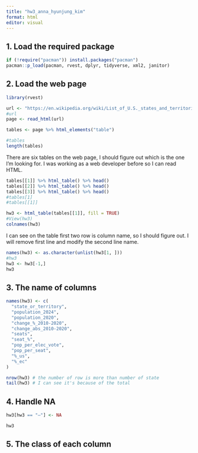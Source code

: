```yaml
---
title: "hw3_anna_hyunjung_kim"
format: html
editor: visual
---
```


## 1. Load the required package

```r
if (!require("pacman")) install.packages("pacman")
pacman::p_load(pacman, rvest, dplyr, tidyverse, xml2, janitor)
```

## 2. Load the web page

```r
library(rvest)

url <- "https://en.wikipedia.org/wiki/List_of_U.S._states_and_territories_by_population"
#url
page <- read_html(url)
```

```r
tables <- page %>% html_elements("table")

#tables
length(tables)
```

There are six tables on the web page, I should figure out which is the one I'm looking for. I was working as a web developer before so I can read HTML.

```r

tables[[1]] %>% html_table() %>% head()
tables[[2]] %>% html_table() %>% head()
tables[[3]] %>% html_table() %>% head()
#tables[1]
#tables[[1]]
```

```r
hw3 <- html_table(tables[[1]], fill = TRUE) 
#View(hw3)
colnames(hw3)
```

I can see on the table first two row is column name, so I should figure out. I will remove first line and modify the second line name.

```r
names(hw3) <- as.character(unlist(hw3[1, ]))
#hw3
hw3 <- hw3[-1,]
hw3
```

## 3. The name of columns

```r
names(hw3) <- c(
  "state_or_territory", 
  "population_2024", 
  "population_2020", 
  "change_%_2010-2020", 
  "change_abs_2010-2020",
  "seats", 
  "seat_%", 
  "pop_per_elec_vote", 
  "pop_per_seat", 
  "%_us", 
  "%_ec"
)

nrow(hw3) # the number of row is more than number of state
tail(hw3) # I can see it's because of the total

```

## 4. Handle NA

```r
hw3[hw3 == "—"] <- NA

hw3
```

## 5. The class of each column
